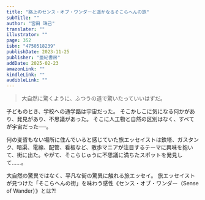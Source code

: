 ```yaml
---
title: "路上のセンス・オブ・ワンダーと遥かなるそこらへんの旅"
subTitle: ""
author: "宮田 珠己"
translater: ""
illustrator: ""
page: 352
isbn: "4750518239"
publishDate: 2023-11-25
publisher: "亜紀書房"
addDate: 2025-02-23
amazonLink: ""
kindleLink: ""
audibleLink: ""
---
```


> 大自然に驚くように、ふつうの道で驚いたっていいはずだ。

子どものとき、学校への通学路は宇宙だった。
そこかしこに気になる何かがあり、発見があり、不思議があった。
そこに人工物と自然の区別はなく、すべてが宇宙だった──。

何の変哲もない場所に住んでいると感じていた旅エッセイストは鉄塔、ガスタンク、暗渠、電線、配管、看板など、散歩マニアが注目するテーマに興味を抱いて、街に出た。やがて、そこらじゅうに不思議に満ちたスポットを発見して……。

大自然の驚異ではなく、平凡な街の驚異に触れる旅エッセイ。
旅エッセイストが見つけた「そこらへんの街」を味わう感性《センス・オブ・ワンダー（Sense of Wander）》とは?!